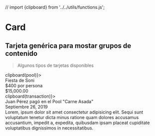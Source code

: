 // import {clipboard} from '../../utils/functions.js';

<Meta title="Components|Card" />

# Card

## Tarjeta genérica para mostar grupos de contenido

> Algunos tipos de tarjetas disponibles

<div style={{ display: 'flex' }}>
  <section class="card pool m-1" onClick={() => clipboard(pool)}>
    <aside class="pool__image" />
    <section class="pool__body">
      <section class="pool__title">Fiesta de Soni</section>
      <section class="pool__subtitle">$400 por persona</section>
      <footer class="pool__footer">$15,000.00</footer>
    </section>
  </section>

  <section class="card transaction m-1" onClick={() => clipboard(transaction)}>
    <section class="transaction__column">
      <a href="#">
        <aside class="transaction__profileImage" />
      </a>
    </section>
    <section class="transaction__column">
      <section class="transaction__title">
        Juan Pérez pagó en el Pool "Carne Asada"
      </section>
      <section class="transaction__date">
        Septiembre 26, 2019
      </section>
      <section class="transaction__comments">
        Lorem, ipsum dolor sit amet consectetur adipisicing elit. Sequi sunt
        voluptatum tenetur dicta minus ratione quam dolores accusamus
        accusantium, impedit a, expedita, quibusdam ipsam placeat cupiditate
        voluptatibus dignissimos in necessitatibus.
      </section>
    </section>
  </section>
</div>
